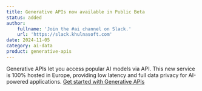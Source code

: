 ```yaml
---
title: Generative APIs now available in Public Beta
status: added
author:
    fullname: 'Join the #ai channel on Slack.'
    url: 'https://slack.khulnasoft.com'
date: 2024-11-05
category: ai-data
product: generative-apis
---
```


Generative APIs let you access popular AI models via API. This new service is 100% hosted in Europe, providing low latency and full data privacy for AI-powered applications. 
[Get started with Generative APIs](https://www.khulnasoft.com/en/docs/ai-data/generative-apis/quickstart/)



